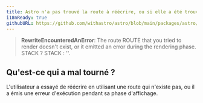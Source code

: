 ```yaml
---
title: Astro n'a pas trouvé la route à réécrire, ou si elle a été trouvée, elle a émis une erreur pendant la phase d'affichage.
i18nReady: true
githubURL: https://github.com/withastro/astro/blob/main/packages/astro/src/core/errors/errors-data.ts
---
```


> **RewriteEncounteredAnError**: The route ROUTE that you tried to render doesn't exist, or it emitted an error during the rendering phase. STACK ? STACK : ''.

## Qu'est-ce qui a mal tourné ?
L'utilisateur a essayé de réécrire en utilisant une route qui n'existe pas, ou il a émis une erreur d'exécution pendant sa phase d'affichage.


